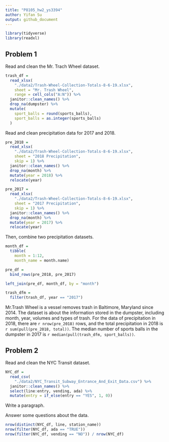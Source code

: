 ```yaml
---
title: "P8105_hw2_ys3394"
author: Yifan Su
output: github_document
---
```


```r
library(tidyverse)
library(readxl)
```

## Problem 1

Read and clean the Mr. Trach Wheel dataset.

```r
trash_df =
  read_xlsx(
    "./data2/Trash-Wheel-Collection-Totals-8-6-19.xlsx",
    sheet = "Mr. Trash Wheel",
    range = cell_cols("A:N")) %>% 
  janitor::clean_names() %>% 
  drop_na(dumpster) %>% 
  mutate(
    sport_balls = round(sports_balls),
    sport_balls = as.integer(sports_balls)
  )
```

Read and clean precipitation data for 2017 and 2018.

```r
pre_2018 = 
  read_xlsx(
    "./data2/Trash-Wheel-Collection-Totals-8-6-19.xlsx",
    sheet = "2018 Precipitation",
    skip = 1) %>% 
  janitor::clean_names() %>% 
  drop_na(month) %>% 
  mutate(year = 2018) %>% 
  relocate(year)

pre_2017 = 
  read_xlsx(
    "./data2/Trash-Wheel-Collection-Totals-8-6-19.xlsx",
    sheet = "2017 Precipitation",
    skip = 1) %>% 
  janitor::clean_names() %>% 
  drop_na(month) %>% 
  mutate(year = 2017) %>% 
  relocate(year)
```

Then, combine two precipitation datasets.

```r
month_df =
  tibble(
    month = 1:12,
    month_name = month.name)

pre_df =
  bind_rows(pre_2018, pre_2017)

left_join(pre_df, month_df, by = "month")

trash_dfm = 
  filter(trash_df, year == "2017")
```

Mr.Trash Wheel is a vessel removes trash in Baltimore, Maryland since 2014. The dataset is about the information stored in the dumpster, including month, year, volumes and types of trash. For the data of precipitation in 2018, there are `r nrow(pre_2018)` rows, and the total precipitation in 2018 is `r sum(pull(pre_2018, total))`. The median number of sports balls in the dumpster in 2017 is `r median(pull(trash_dfm, sport_balls))`.


## Problem 2

Read and clean the NYC Transit dataset.

```r
NYC_df = 
  read_csv(
    "./data2/NYC_Transit_Subway_Entrance_And_Exit_Data.csv") %>%   
  janitor::clean_names() %>% 
  select(line:entry, vending, ada) %>% 
  mutate(entry = if_else(entry == "YES", 1, 0))
```

Write a paragraph.

Answer some questions about the data.

```r
nrow(distinct(NYC_df, line, station_name))
nrow(filter(NYC_df, ada == "TRUE"))
nrow(filter(NYC_df, vending == "NO")) / nrow(NYC_df)
```

